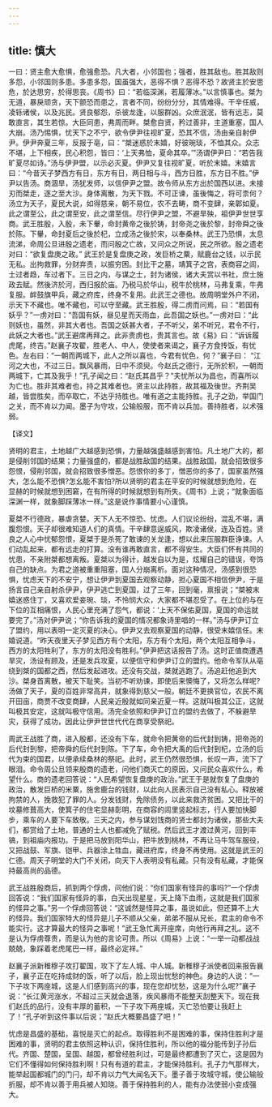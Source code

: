 ```yaml
---
---
---
```

title: 慎大
---



一曰：贤主愈大愈惧，愈强愈恐。凡大者，小邻国也；强者，胜其敌也。胜其敌则多怨，小邻国则多患。多患多怨，国虽强大，恶得不惧？恶得不恐？故贤主於安思危，於达思穷，於得思丧。《周书》曰：“若临深渊，若履薄冰。”以言慎事也。桀为无道，暴戾顽贪，天下颤恐而患之，言者不同，纷纷分分，其情难得。干辛任威，凌轹诸侯，以及兆民。贤良郁怨，杀彼龙逢，以服群凶。众庶泯泯，皆有远志，莫敢直言，其生若惊。大臣同患，弗周而畔。桀愈自贤，矜过善非，主道重塞，国人大崩。汤乃惕惧，忧天下之不宁，欲令伊尹往视旷夏，恐其不信，汤由亲自射伊尹。伊尹奔夏三年，反报于亳，曰：“桀迷惑於末嬉，好彼琬琰，不恤其众。众志不堪，上下相疾，民心积怨，皆曰：‘上天弗恤，夏命其卒。’”汤谓伊尹曰：“若告我旷夏尽如诗。”汤与伊尹盟，以示必灭夏。伊尹又复往视旷夏，听於末嬉。末嬉言曰：“今昔天子梦西方有日，东方有日，两日相与斗，西方日胜，东方日不胜。”伊尹以告汤。商涸旱，汤犹发师，以信伊尹之盟。故令师从东方出於国西以进。未接刃而桀走，逐之至大沙。身体离散，为天下戮。不可正谏，虽後悔之，将可柰何？汤立为天子，夏民大说，如得慈亲，朝不易位，农不去畴，商不变肆，亲郼如夏。此之谓至公，此之谓至安，此之谓至信。尽行伊尹之盟，不避旱殃，祖伊尹世世享商。武王胜殷，入殷，未下轝，命封黄帝之後於铸，封帝尧之後於黎，封帝舜之後於陈。下轝，命封夏后之後於杞，立成汤之後於宋，以奉桑林。武王乃恐惧，太息流涕，命周公旦进殷之遗老，而问殷之亡故，又问众之所说，民之所欲。殷之遗老对曰：“欲复盘庚之政。” 武王於是复盘庚之政，发巨桥之粟，赋鹿台之钱，以示民无私。出拘救罪，分财弃责，以振穷困。封比干之墓，靖箕子之宫，表商容之闾，士过者趋，车过者下。三日之内，与谋之士，封为诸侯，诸大夫赏以书社，庶士施政去赋。然後济於河，西归报於庙。乃税马於华山，税牛於桃林，马弗复乘，牛弗复服。衅鼓旗甲兵，藏之府库，终身不复用。此武王之德也。故周明堂外户不闭，示天下不藏也。唯不藏也，可以守至藏。武王胜殷，得二虏而问焉，曰：“若国有妖乎？”一虏对曰：“吾国有妖，昼见星而天雨血，此吾国之妖也。”一虏对曰：“此则妖也，虽然，非其大者也。吾国之妖甚大者，子不听父，弟不听兄，君令不行，此妖之大者也。”武王避席再拜之。此非贵虏也，贵其言也。故《易》曰：“诉诉履虎尾，终吉。”赵襄子攻翟，胜老人、中人，使使者来谒之，襄子方食抟饭，有忧色。左右曰：“一朝而两城下，此人之所以喜也，今君有忧色，何？”襄子曰： “江河之大也，不过三日。飘风暴雨，日中不须臾。今赵氏之德行，无所於积，一朝而两城下，亡其及我乎！”孔子闻之曰：“赵氏其昌乎？”夫忧所以为昌也，而喜所以为亡也。胜非其难者也，持之其难者也。贤主以此持胜，故其福及後世。齐荆吴越，皆尝胜矣，而卒取亡，不达乎持胜也。唯有道之主能持胜。孔子之劲，举国门之关，而不肯以力闻。墨子为守攻，公输般服，而不肯以兵加。善持胜者，以术强弱。

【译文】

贤明的君主，土地越广大越感到恐惧，力量越强盛越感到害怕。凡土地广大的，都是侵削邻国的结果；力量强盛的，都是战胜敌国的结果。战胜敌国，就会招致很多怨恨，侵削邻国，就会招致很多憎恶。怨恨你的多丁，憎恶你的多了，国家虽然强大，怎么能不恐惧?怎幺能不害怕?所以贤明的君主在平安的时候就想到危险，在显赫的时候就想到困窘，在有所得的时候就想到有所失。《周书》上说；“就象面临深渊一样，就象脚踩薄冰一样。”这是说作事情要小心谨慎。

夏桀不行德政，暴虐贪婪。天下人无不惊恐、忧虑。人们议论纷纷，混乱不堪，满腹怨恨。天子却很难知道人们的真情。干辛肆意逞威风，欺凌诸侯，连及百姓。贤良之人心中忧郁怨恨，夏桀于是杀死了敢谏的关龙逢，想以此来压服群臣诤谏。人们动乱起来，都有远走的打算。没有谁再敢直言，都不得安生。大臣们怀有共同的忧患，不亲附桀都想离叛。夏桀以为得计，越发自以为是，炫耀自己的错误，夸饰自己的缺点。为君之道被重重阻塞，国人分崩离析。面对这种情况，汤感到很恐惧，忧虑天下的不安宁，想让伊尹到夏国去观察动静，担心夏国不相信伊尹，于是扬言自己亲自射杀伊尹，伊尹逃亡到夏国，过了三年，回到毫，禀报说；“桀被末嬉迷惑住丁，又喜欢爱妾琬、琰，不怜悯大众，大家都不堪忍受了。在上位的与在下位的互相痛恨，人民心里充满了怨气，都说：‘上天不保佑夏国，夏国的命运就要完了。”汤对伊尹说；“你告诉我的夏国的情况都象诗里唱的一样。”汤与伊尹订立了盟约，用以表明一定灭夏的决心。伊尹又去观察夏国的动静，很受末嬉信任。末嬉说道。“昨天夜里天子梦见西方有个太阳，东方有个太阳，两个太阳互相争斗，西方的太阳牲利了，东方的太阳没有胜利。”伊尹把这话报告了汤。这时正值商遭遇旱灾，汤设有顾及，还是发兵攻夏，以便信守和伊尹订立的盟约。他命令军队从亳绕到桀的国都之西，然后发起进攻。还没有交战，桀就逃跑了。汤追赶他追到大沙。桀身首离散，被天下耻笑。当初不听劝谏，即使后来懊悔了，又将怎么样呢?汤做了天子，夏的百姓非常高井，就象得到慈父一般。朝廷不更换官位，农民不离开田亩，商贾不改变商肆，人民亲近殷就如同亲近夏一样。这就叫极其公正，这就叫极其安定，这就叫极守信用。汤完全依照和伊尹订立的盟约去做了，不躲避旱灾，获得了成功，因此让伊尹世世代代在商享受祭祀。

周武王战胜了商，进入殷都，还没有下车，就命令把黄帝的后代封到铸，把帝尧的后代封到黎，把帝舜的后代封到陈。下了车，命令把大禹的后代封到杞，立汤的后代为束的国君，以便承续桑林的祭祀。此时，武王仍然很恐惧，长叹一声，流下了眼泪。命令周公旦领来殷商的遗老，问他们商灭亡的原因，又问民众喜欢什么，希望什么。商的遗老回答说：“人民希望恢复盘庚的政治。”武王于是就恢复了盘庚的政治，散发巨桥的米粟，施舍鹿台的钱财，以此向人民表示自己没有私心。释放被拘禁的人，挽救犯了罪的人。分发钱财，免除债务，以此来救济贫困。又把比干的坟墓修葺高大，使箕子的住宅显赫彰明，在商容的闾里竖起标志，行人要加快脚步，乘车的人要下车致敬。三天之内，参与谋划饯商的贤士都封为诸侯，那些大夫们，都赏给了土地，普通的士人也都减免了赋税。然后武王才渡过黄河，回到丰镐，到祖庙内报功。于是把马放到阳华山，把牛放到桃林，不再让马牛驾车服役，又把战鼓、军旗、铠甲、兵器涂上牲血，藏进府库，终身不再使用。这就是武王的仁德。周天子明堂的大门不关闭，向天下人表明没有私藏。只有没有私藏，才能保持最高尚的品德。

武王战胜殷商后，抓到两个俘虏，问他们说：“你们国家有怪异的事吗?”一个俘虏回答说：“我们国家有怪异的事，白天出现星星，天上降下血雨，这就是我们国家的怪异之事。”另一个俘虏回答说：“这诚然是怪异之事，虽说如此，但还算不上大的怪异。我们国家特大的怪异是儿子不顺从父亲，弟弟不服从兄长，君主的命令不能实行。这才算最大的怪异之事呢！”武王急忙离开座席，向他行再拜之礼。这不是认为俘虏尊贵，而是认为他的言论可贵。所以《周易》上说：“一举一动都战战兢兢，象踩着老虎尾巴一样，最终必定祥。”

赵襄子派新稚穆子攻打翟国，攻下了左人城、中人城。新稚穆子派使者回来报告襄子，襄子正在吃持成财的饭，听了以后，脸上现出忧愁的神色。身边的人说：“一下子攻下两座城，这是人们感到高兴的事，现在您却忧愁，这是为什么呢?”襄子说：“长江黄河涨水，不超过三天就会退落，疾风暴雨不能整天刮整天下。现在我们赵氏的品行，没有丰厚的蓄积，一下子攻下两座城，灭亡恐怕要让我赶上了！”孔子听到这件事以后说；“赵氏大概要昌盛了吧！”

忧虑是昌盛的基础，喜悦是灭亡的起点。取得胜利不是困难的事，保持住胜利才是困难的事，贤明的君主依照这种认识，保持住胜利，所以他的福分能传到子孙后代。齐国、楚国，呈国、越国，都曾经胜利过，可是最终都遭到了灭亡，这是因为它们不懂得如何保持胜利啊！只有有道的君主，才能保持胜利。孔子力气那样大，能举起国都城门的门闩，却不肯以力气大闻名天下。墨子善于攻城守城，使公输般折服，却不肯以善于用兵被人知晓。善于保持胜利的人，能有办法使弱小变成强大。